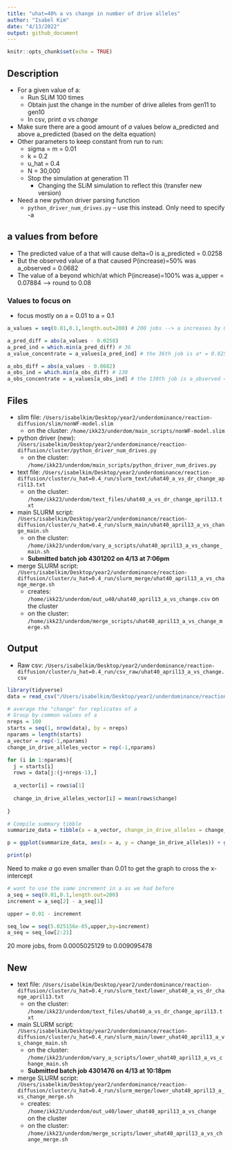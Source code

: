 ```yaml
---
title: "uhat=40% a vs change in number of drive alleles"
author: "Isabel Kim"
date: "4/13/2022"
output: github_document
---
```


```r
knitr::opts_chunk$set(echo = TRUE)
```

## Description

* For a given value of a:
  + Run SLiM 100 times
  + Obtain just the change in the number of drive alleles from gen11 to gen10
  + In csv, print *a* vs *change*
* Make sure there are a good amount of *a* values below a_predicted and above a_predicted (based on the delta equation)
* Other parameters to keep constant from run to run:
  + sigma = m = 0.01
  + k = 0.2
  + u_hat = 0.4
  + N = 30,000
  + Stop the simulation at generation 11
    * Changing the SLiM simulation to reflect this (transfer new version)
* Need a new python driver parsing function
  + `python_driver_num_drives.py` -- use this instead. Only need to specify -a

## a values from before

* The predicted value of a that will cause delta=0 is a_predicted = 0.0258
* But the observed value of a that caused P(increase)=50% was a_observed = 0.0682
* The value of a beyond which/at which P(increase)=100% was a_upper = 0.07884 --> round to 0.08

### Values to focus on

* focus mostly on a = 0.01 to a = 0.1
```r
a_values = seq(0.01,0.1,length.out=200) # 200 jobs --> a increases by 0.00045 only

a_pred_diff = abs(a_values - 0.0258)
a_pred_ind = which.min(a_pred_diff) # 36
a_value_concentrate = a_values[a_pred_ind] # the 36th job is a* = 0.02582915

a_obs_diff = abs(a_values - 0.0682)
a_obs_ind = which.min(a_obs_diff) # 130
a_obs_concentrate = a_values[a_obs_ind] # the 130th job is a_observed = 0.06834171
```

## Files

* slim file: `/Users/isabelkim/Desktop/year2/underdominance/reaction-diffusion/slim/nonWF-model.slim`
  + on the cluster: `/home/ikk23/underdom/main_scripts/nonWF-model.slim`
* python driver (new): `/Users/isabelkim/Desktop/year2/underdominance/reaction-diffusion/cluster/python_driver_num_drives.py`   
  + on the cluster: `/home/ikk23/underdom/main_scripts/python_driver_num_drives.py`
* text file: `/Users/isabelkim/Desktop/year2/underdominance/reaction-diffusion/cluster/u_hat=0.4_run/slurm_text/uhat40_a_vs_dr_change_april13.txt`
  + on the cluster: `/home/ikk23/underdom/text_files/uhat40_a_vs_dr_change_april13.txt`
* main SLURM script: `/Users/isabelkim/Desktop/year2/underdominance/reaction-diffusion/cluster/u_hat=0.4_run/slurm_main/uhat40_april13_a_vs_change_main.sh`
  + on the cluster: `/home/ikk23/underdom/vary_a_scripts/uhat40_april13_a_vs_change_main.sh`
  + **Submitted batch job 4301202 on 4/13 at 7:06pm**
* merge SLURM script: `/Users/isabelkim/Desktop/year2/underdominance/reaction-diffusion/cluster/u_hat=0.4_run/slurm_merge/uhat40_april13_a_vs_change_merge.sh`
  + creates: `/home/ikk23/underdom/out_u40/uhat40_april13_a_vs_change.csv` on the cluster
  + on the cluster: `/home/ikk23/underdom/merge_scripts/uhat40_april13_a_vs_change_merge.sh`
  
## Output

* Raw csv: `/Users/isabelkim/Desktop/year2/underdominance/reaction-diffusion/cluster/u_hat=0.4_run/csv_raw/uhat40_april13_a_vs_change.csv`
```r
library(tidyverse)
data = read_csv("/Users/isabelkim/Desktop/year2/underdominance/reaction-diffusion/cluster/u_hat=0.4_run/csv_raw/uhat40_april13_a_vs_change.csv") %>% arrange(a)

# average the "change" for replicates of a
# Group by common values of a
nreps = 100
starts = seq(1, nrow(data), by = nreps)
nparams = length(starts)
a_vector = rep(-1,nparams)
change_in_drive_alleles_vector = rep(-1,nparams)

for (i in 1:nparams){
  j = starts[i]
  rows = data[j:(j+nreps-1),]
  
  a_vector[i] = rows$a[1]
  
  change_in_drive_alleles_vector[i] = mean(rows$change)
  
}

# Compile summary tibble
summarize_data = tibble(a = a_vector, change_in_drive_alleles = change_in_drive_alleles_vector)

p = ggplot(summarize_data, aes(x = a, y = change_in_drive_alleles)) + geom_point() + geom_line() + ylim(0, max(summarize_data$change_in_drive_alleles)) + geom_hline(yintercept= 0) 

print(p)
```

Need to make *a* go even smaller than 0.01 to get the graph to cross the x-intercept 

```r
# want to use the same increment in a as we had before
a_seq = seq(0.01,0.1,length.out=200)
increment = a_seq[2] - a_seq[1]

upper = 0.01 - increment

seq_low = seq(5.025156e-05,upper,by=increment)
a_seq = seq_low[2:21]
```

20 more jobs, from 0.0005025129 to 0.009095478

## New

* text file: `/Users/isabelkim/Desktop/year2/underdominance/reaction-diffusion/cluster/u_hat=0.4_run/slurm_text/lower_uhat40_a_vs_dr_change_april13.txt`
  + on the cluster: `/home/ikk23/underdom/text_files/uhat40_a_vs_dr_change_april13.txt`
* main SLURM script: `/Users/isabelkim/Desktop/year2/underdominance/reaction-diffusion/cluster/u_hat=0.4_run/slurm_main/lower_uhat40_april13_a_vs_change_main.sh`
  + on the cluster: `/home/ikk23/underdom/vary_a_scripts/lower_uhat40_april13_a_vs_change_main.sh`
  + **Submitted batch job 4301476 on 4/13 at 10:18pm**
* merge SLURM script: `/Users/isabelkim/Desktop/year2/underdominance/reaction-diffusion/cluster/u_hat=0.4_run/slurm_merge/lower_uhat40_april13_a_vs_change_merge.sh`
  + creates: `/home/ikk23/underdom/out_u40/lower_uhat40_april13_a_vs_change` on the cluster
  + on the cluster: `/home/ikk23/underdom/merge_scripts/lower_uhat40_april13_a_vs_change_merge.sh`

